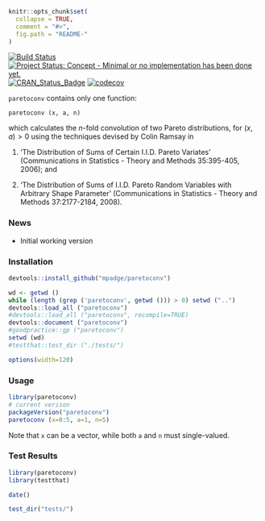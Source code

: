 
```r
knitr::opts_chunk$set(
  collapse = TRUE,
  comment = "#>",
  fig.path = "README-"
)
```

[![Build Status](https://travis-ci.org/mpadge/paretoconv.svg)](https://travis-ci.org/mpadge/paretoconv) 
[![Project Status: Concept - Minimal or no implementation has been done yet.](http://www.repostatus.org/badges/0.1.0/concept.svg)](http://www.repostatus.org/#concept)
[![CRAN_Status_Badge](http://www.r-pkg.org/badges/version/paretoconv)](http://cran.r-project.org/web/packages/paretoconv) 
[![codecov](https://codecov.io/gh/mpadge/paratoconv/branch/master/graph/badge.svg)](https://codecov.io/gh/mpadge/paretoconv)

`paretoconv` contains only one function:
```
paretoconv (x, a, n)
```
which calculates the $n$-fold convolution of two Pareto distributions,
\begin{equation}
f(x)=a x^{1-a},
\end{equation}
for $(x,a)>0$ using the techniques devised by Colin Ramsay in

1. 'The Distribution of Sums of Certain I.I.D.  Pareto Variates' (Communications
   in Statistics - Theory and Methods 35:395-405, 2006); and

2. 'The Distribution of Sums of I.I.D. Pareto Random Variables with Arbitrary
   Shape Parameter' (Communications in Statistics - Theory and Methods
   37:2177-2184, 2008).


### News

- Initial working version 

### Installation

```r
devtools::install_github("mpadge/paretoconv")
```

```r
wd <- getwd ()
while (length (grep ('paretoconv', getwd ())) > 0) setwd ("..")
devtools::load_all ("paretoconv")
#devtools::load_all ("paretoconv", recompile=TRUE)
devtools::document ("paretoconv")
#goodpractice::gp ("paretoconv")
setwd (wd)
#testthat::test_dir ("./tests/")
```

```r
options(width=120)
```

### Usage

```r
library(paretoconv)
# current verison
packageVersion("paretoconv")
paretoconv (x=0:5, a=1, n=5)
```
Note that `x` can be a vector, while both `a` and `n` must single-valued.

### Test Results

```r
library(paretoconv)
library(testthat)

date()

test_dir("tests/")
```
